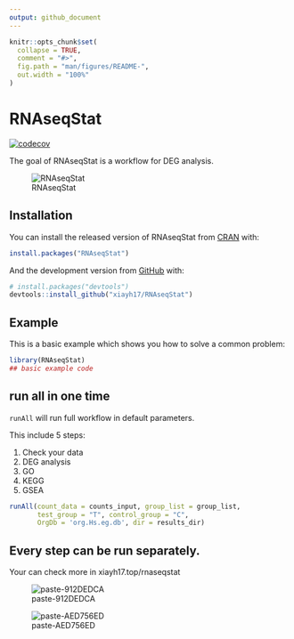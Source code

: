 ```yaml
---
output: github_document
---
```


<!-- README.md is generated from README.Rmd. Please edit that file -->

```r
knitr::opts_chunk$set(
  collapse = TRUE,
  comment = "#>",
  fig.path = "man/figures/README-",
  out.width = "100%"
)
```

# RNAseqStat

<!-- badges: start -->

[![codecov](https://codecov.io/gh/xiayh17/RNAseqStat/branch/master/graph/badge.svg?token=6rlirZDUVo)](https://codecov.io/gh/xiayh17/RNAseqStat)

<!-- badges: end -->

The goal of RNAseqStat is a workflow for DEG analysis.

![RNAseqStat](https://cdn.jsdelivr.net/gh/xiayh17/Figs@main/uPic/RNAseqStat.svg)

## Installation

You can install the released version of RNAseqStat from [CRAN](https://CRAN.R-project.org) with:

``` r
install.packages("RNAseqStat")
```

And the development version from [GitHub](https://github.com/) with:

``` r
# install.packages("devtools")
devtools::install_github("xiayh17/RNAseqStat")
```

## Example

This is a basic example which shows you how to solve a common problem:

```r
library(RNAseqStat)
## basic example code
```

## run all in one time

`runAll` will run full workflow in default parameters.

This include 5 steps:

1.  Check your data
2.  DEG analysis
3.  GO
4.  KEGG
5.  GSEA

``` r
runAll(count_data = counts_input, group_list = group_list, 
       test_group = "T", control_group = "C",
       OrgDb = 'org.Hs.eg.db', dir = results_dir)
```

## Every step can be run separately.

Your can check more in xiayh17.top/rnaseqstat

![paste-912DEDCA](https://cdn.jsdelivr.net/gh/xiayh17/Figs@main/uPic/paste-912DEDCA.png)

![paste-AED756ED](https://cdn.jsdelivr.net/gh/xiayh17/Figs@main/uPic/paste-AED756ED.png)
